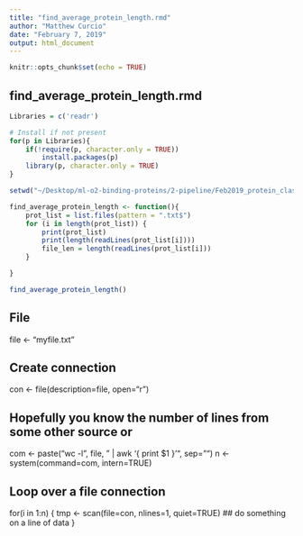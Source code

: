 ```yaml
---
title: "find_average_protein_length.rmd"
author: "Matthew Curcio"
date: "February 7, 2019"
output: html_document
---
```


```r
knitr::opts_chunk$set(echo = TRUE)
```

## find_average_protein_length.rmd


```r
Libraries = c('readr')

# Install if not present
for(p in Libraries){
    if(!require(p, character.only = TRUE))
        install.packages(p)
    library(p, character.only = TRUE)
}
```


```r
setwd("~/Desktop/ml-o2-binding-proteins/2-pipeline/Feb2019_protein_classes")

find_average_protein_length <- function(){
    prot_list = list.files(pattern = ".txt$")
    for (i in length(prot_list)) {
        print(prot_list)
        print(length(readLines(prot_list[i])))
        file_len = length(readLines(prot_list[i]))
    }

}

find_average_protein_length()
```





## File
file <- "myfile.txt"
 
## Create connection
con <- file(description=file, open="r")
 
## Hopefully you know the number of lines from some other source or
com <- paste("wc -l ", file, " | awk '{ print $1 }'", sep="")
n <- system(command=com, intern=TRUE)
 
## Loop over a file connection
for(i in 1:n) {
  tmp <- scan(file=con, nlines=1, quiet=TRUE)
  ## do something on a line of data 
}




